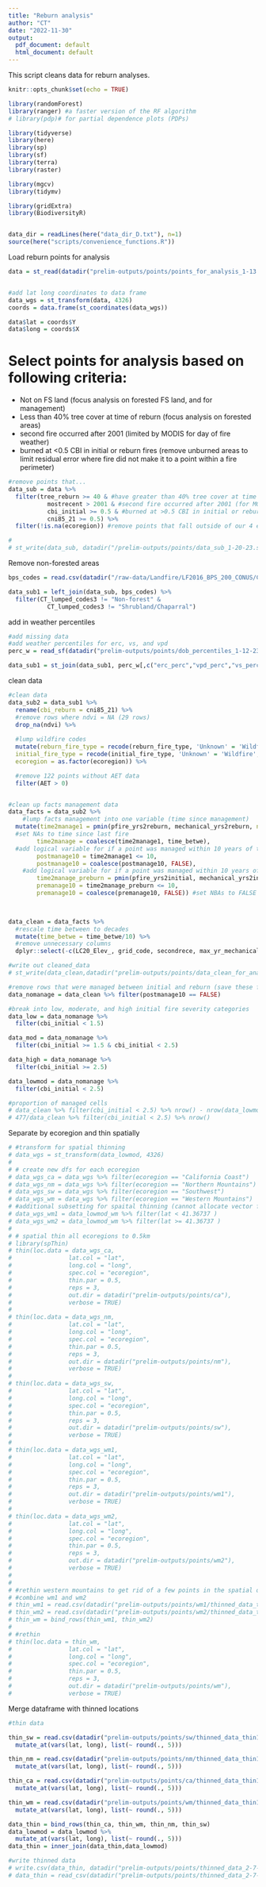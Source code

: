 ```yaml
---
title: "Reburn analysis"
author: "CT"
date: "2022-11-30"
output:
  pdf_document: default
  html_document: default
---
```



This script cleans data for reburn analyses.


```r
knitr::opts_chunk$set(echo = TRUE)

library(randomForest)
library(ranger) #a faster version of the RF algorithm
# library(pdp)# for partial dependence plots (PDPs)

library(tidyverse)
library(here)
library(sp)
library(sf)
library(terra)
library(raster)

library(mgcv)
library(tidymv)

library(gridExtra)
library(BiodiversityR)


data_dir = readLines(here("data_dir_D.txt"), n=1)
source(here("scripts/convenience_functions.R"))

```

Load reburn points for analysis

```r
data = st_read(datadir("prelim-outputs/points/points_for_analysis_1-13.3-23.gpkg"))  


#add lat long coordinates to data frame
data_wgs = st_transform(data, 4326)
coords = data.frame(st_coordinates(data_wgs))

data$lat = coords$Y
data$long = coords$X

```



# Select points for analysis based on following criteria:

- Not on FS land (focus analysis on forested FS land, and for management)
- Less than 40% tree cover at time of reburn (focus analysis on forested areas)
- second fire occurred after 2001 (limited by MODIS for day of fire weather)
- burned at <0.5 CBI in initial or reburn fires (remove unburned areas to limit residual error where fire did not make it to a point within a fire perimeter)

```r

#remove points that... 
data_sub = data %>% 
  filter(tree_reburn >= 40 & #have greater than 40% tree cover at time of reburn
           mostrecent > 2001 & #second fire occurred after 2001 (for MODIS weather data)
           cbi_initial >= 0.5 & #burned at >0.5 CBI in initial or reburn (cni85_21) fires (remove unburned areas to limit residual error
           cni85_21 >= 0.5) %>%
  filter(!is.na(ecoregion)) #remove points that fall outside of our 4 ecoregions

# 
# st_write(data_sub, datadir("/prelim-outputs/points/data_sub_1-20-23.shp"))
```

Remove non-forested areas
```r
bps_codes = read.csv(datadir("/raw-data/Landfire/LF2016_BPS_200_CONUS/CSV_Data/unique_LF16_BPS_200_codes_thinned_reburn_data.csv"))

data_sub1 = left_join(data_sub, bps_codes) %>% 
  filter(CT_lumped_codes3 != "Non-forest" & 
           CT_lumped_codes3 != "Shrubland/Chaparral")

```

add in weather percentiles
```r
#add missing data 
#add weather percentiles for erc, vs, and vpd 
perc_w = read_sf(datadir("prelim-outputs/points/dob_percentiles_1-12-23.gpkg"))

data_sub1 = st_join(data_sub1, perc_w[,c("erc_perc","vpd_perc","vs_perc")])
```

clean data
```r
#clean data
data_sub2 = data_sub1 %>% 
  rename(cbi_reburn = cni85_21) %>% 
  #remove rows where ndvi = NA (29 rows) 
  drop_na(ndvi) %>%
 
  #lump wildfire codes
  mutate(reburn_fire_type = recode(reburn_fire_type, 'Unknown' = 'Wildfire', 'Wildfire Daily Fire Perimeter' = 'Wildfire', 'Wildfire Final Fire Perimeter' = 'Wildfire', 'Wildland Fire Use' = 'Wildfire'),
  initial_fire_type = recode(initial_fire_type, 'Unknown' = 'Wildfire', 'Wildfire Daily Fire Perimeter' = 'Wildfire', 'Wildfire Final Fire Perimeter' = 'Wildfire', 'Wildland Fire Use' = 'Wildfire'),
  ecoregion = as.factor(ecoregion)) %>%

  #remove 122 points without AET data
  filter(AET > 0) 


#clean up facts management data
data_facts = data_sub2 %>%
    #lump facts management into one variable (time since management)
  mutate(time2manage1 = pmin(pfire_yrs2reburn, mechanical_yrs2reburn, na.rm = TRUE),
  #set NAs to time since last fire
        time2manage = coalesce(time2manage1, time_betwe),
  #add logical variable for if a point was managed within 10 years of the reburn
        postmanage10 = time2manage1 <= 10,
        postmanage10 = coalesce(postmanage10, FALSE),
    #add logical variable for if a point was managed within 10 years of the initial fire
        time2manage_preburn = pmin(pfire_yrs2initial, mechanical_yrs2initial, na.rm = TRUE),
        premanage10 = time2manage_preburn <= 10,
        premanage10 = coalesce(premanage10, FALSE)) #set NBAs to FALSE


  
data_clean = data_facts %>%
  #rescale time between to decades
  mutate(time_betwe = time_betwe/10) %>%
  #remove unnecessary columns
  dplyr::select(-c(LC20_Elev_, grid_code, secondrece, max_yr_mechanical, max_yr_preburn_mechanical, max_yr_pfire, max_yr_preburn_pfire, pfire_yrs2reburn, pfire_yrs2initial, count_trt, count_trt_pfire, count_trt_mechanical, mechanical_yrs2reburn, mechanical_yrs2initial, count_trt_preburn, count_trt_preburn_mechanical, count_trt_preburn_pfire, time2manage1, time2manage_preburn)) 

#write out cleaned_data
# st_write(data_clean,datadir("prelim-outputs/points/data_clean_for_analaysis.gpkg"))

#remove rows that were managed between initial and reburn (save these for a separate analysis)
data_nomanage = data_clean %>% filter(postmanage10 == FALSE)

```

```r
#break into low, moderate, and high initial fire severity categories
data_low = data_nomanage %>%
  filter(cbi_initial < 1.5)

data_mod = data_nomanage %>%
  filter(cbi_initial >= 1.5 & cbi_initial < 2.5)

data_high = data_nomanage %>% 
  filter(cbi_initial >= 2.5)

data_lowmod = data_nomanage %>%
  filter(cbi_initial < 2.5)

#proportion of managed cells
# data_clean %>% filter(cbi_initial < 2.5) %>% nrow() - nrow(data_lowmod) #477
# 477/data_clean %>% filter(cbi_initial < 2.5) %>% nrow()

```

Separate by ecoregion and thin spatially 
```r
# #transform for spatial thinning
# data_wgs = st_transform(data_lowmod, 4326)
# 
# # create new dfs for each ecoregion
# data_wgs_ca = data_wgs %>% filter(ecoregion == "California Coast")
# data_wgs_nm = data_wgs %>% filter(ecoregion == "Northern Mountains")
# data_wgs_sw = data_wgs %>% filter(ecoregion == "Southwest")
# data_wgs_wm = data_wgs %>% filter(ecoregion == "Western Mountains")
# #additional subsetting for spaital thinning (cannot allocate vector for the entire wm)
# data_wgs_wm1 = data_lowmod_wm %>% filter(lat < 41.36737 )
# data_wgs_wm2 = data_lowmod_wm %>% filter(lat >= 41.36737 )
# 
# # spatial thin all ecoregions to 0.5km
# library(spThin)
# thin(loc.data = data_wgs_ca,
#                lat.col = "lat",
#                long.col = "long",
#                spec.col = "ecoregion",
#                thin.par = 0.5,
#                reps = 3,
#                out.dir = datadir("prelim-outputs/points/ca"),
#                verbose = TRUE)
# 
# thin(loc.data = data_wgs_nm,
#                lat.col = "lat",
#                long.col = "long",
#                spec.col = "ecoregion",
#                thin.par = 0.5,
#                reps = 3,
#                out.dir = datadir("prelim-outputs/points/nm"),
#                verbose = TRUE)
# 
# thin(loc.data = data_wgs_sw,
#                lat.col = "lat",
#                long.col = "long",
#                spec.col = "ecoregion",
#                thin.par = 0.5,
#                reps = 3,
#                out.dir = datadir("prelim-outputs/points/sw"),
#                verbose = TRUE)
# 
# thin(loc.data = data_wgs_wm1,
#                lat.col = "lat",
#                long.col = "long",
#                spec.col = "ecoregion",
#                thin.par = 0.5,
#                reps = 3,
#                out.dir = datadir("prelim-outputs/points/wm1"),
#                verbose = TRUE)
# 
# thin(loc.data = data_wgs_wm2,
#                lat.col = "lat",
#                long.col = "long",
#                spec.col = "ecoregion",
#                thin.par = 0.5,
#                reps = 3,
#                out.dir = datadir("prelim-outputs/points/wm2"),
#                verbose = TRUE)
# 
# 
# #rethin western mountains to get rid of a few points in the spatial overlap
# #combine wm1 and wm2
# thin_wm1 = read.csv(datadir("prelim-outputs/points/wm1/thinned_data_thin1.csv"))
# thin_wm2 = read.csv(datadir("prelim-outputs/points/wm2/thinned_data_thin1.csv"))
# thin_wm = bind_rows(thin_wm1, thin_wm2)
# 
# #rethin
# thin(loc.data = thin_wm,
#                lat.col = "lat",
#                long.col = "long",
#                spec.col = "ecoregion",
#                thin.par = 0.5,
#                reps = 3,
#                out.dir = datadir("prelim-outputs/points/wm"),
#                verbose = TRUE)


```

Merge dataframe with thinned locations
```r
#thin data

thin_sw = read.csv(datadir("prelim-outputs/points/sw/thinned_data_thin1.csv")) %>%
  mutate_at(vars(lat, long), list(~ round(., 5)))

thin_nm = read.csv(datadir("prelim-outputs/points/nm/thinned_data_thin1.csv"))%>%
  mutate_at(vars(lat, long), list(~ round(., 5)))

thin_ca = read.csv(datadir("prelim-outputs/points/ca/thinned_data_thin1.csv"))%>%
  mutate_at(vars(lat, long), list(~ round(., 5)))

thin_wm = read.csv(datadir("prelim-outputs/points/wm/thinned_data_thin1.csv")) %>%
  mutate_at(vars(lat, long), list(~ round(., 5)))

data_thin = bind_rows(thin_ca, thin_wm, thin_nm, thin_sw)
data_lowmod = data_lowmod %>%
  mutate_at(vars(lat, long), list(~ round(., 5)))
data_thin = inner_join(data_thin,data_lowmod)

#write thinned data
# write.csv(data_thin, datadir("prelim-outputs/points/thinned_data_2-7-23.csv"))
# data_thin = read_csv(datadir("prelim-outputs/points/thinned_data_2-7-23.csv"))
```




